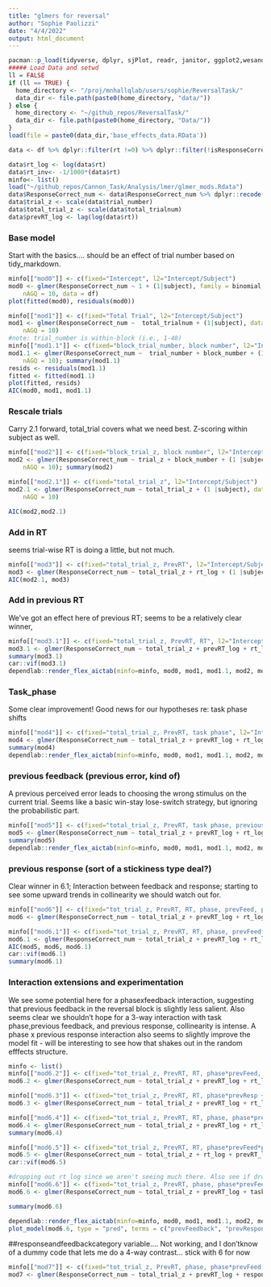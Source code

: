 ```yaml
---
title: "glmers for reversal"
author: "Sophie Paolizzi"
date: "4/4/2022"
output: html_document
---
```


```r
pacman::p_load(tidyverse, dplyr, sjPlot, readr, janitor, ggplot2,wesanderson, cowplot, flextable, plotly, emmeans, lme4, qualtRics, sjPlot, circular, pracma, cowplot, psych, lattice)
##### Load Data and setwd
ll = FALSE
if (ll == TRUE) {
  home_directory <- "/proj/mnhallqlab/users/sophie/ReversalTask/"
  data_dir <- file.path(paste0(home_directory, "data/"))
} else {
  home_directory <- "~/github_repos/ReversalTask/"
  data_dir <- file.path(paste0(home_directory, "Data/"))
}
load(file = paste0(data_dir,'base_effects_data.RData'))

data <- df %>% dplyr::filter(rt !=0) %>% dplyr::filter(!isResponseCorrect == 0) %>% filter(subject != 270470)

data$rt_log <- log(data$rt)
data$rt_inv<- -1/1000*(data$rt)
minfo<- list()
load("~/github_repos/Cannon_Task/Analysis/lmer/glmer_mods.Rdata")
data$ResponseCorrect_num <- data$ResponseCorrect_num %>% dplyr::recode("-1" = 0, "1" = 1)
data$trial_z <- scale(data$trial_number)
data$total_trial_z <- scale(data$total_trialnum)
data$prevRT_log <- lag(log(data$rt))
```


### Base model
Start with the basics.... should be an effect of trial number based on tidy_markdown. 
```r
minfo[["mod0"]] <- c(fixed="Intercept", l2="Intercept/Subject")
mod0 <- glmer(ResponseCorrect_num ~ 1 + (1|subject), family = binomial, control = glmerControl(optimizer = "bobyqa"),
    nAGQ = 10, data = df)
plot(fitted(mod0), residuals(mod0))

minfo[["mod1"]] <- c(fixed="Total Trial", l2="Intercept/Subject")
mod1 <- glmer(ResponseCorrect_num ~  total_trialnum + (1|subject), data = df, family = binomial, control = glmerControl(optimizer = "bobyqa"),
    nAGQ = 10)
#note: trial_number is within-block (i.e., 1-40)
minfo[["mod1.1"]] <- c(fixed="block_trial_number, block number", l2="Intercept/Subject")
mod1.1 <- glmer(ResponseCorrect_num ~  trial_number + block_number + (1|subject), data = df, family = binomial, control = glmerControl(optimizer = "bobyqa"),
    nAGQ = 10); summary(mod1.1)
resids <- residuals(mod1.1)
fitted <- fitted(mod1.1)
plot(fitted, resids)
AIC(mod0, mod1, mod1.1)
```

### Rescale trials
Carry 2.1 forward, total_trial covers what we need best. Z-scoring within subject as well. 
```r
minfo[["mod2"]] <- c(fixed="block_trial_z, block number", l2="Intercept/Subject")
mod2 <- glmer(ResponseCorrect_num ~ trial_z + block_number + (1 |subject), data = df, family = binomial, control = glmerControl(optimizer = "bobyqa"),
    nAGQ = 10); summary(mod2)

minfo[["mod2.1"]] <- c(fixed="total_trial_z", l2="Intercept/Subject")
mod2.1 <- glmer(ResponseCorrect_num ~ total_trial_z + (1 |subject), data = df, family = binomial, control = glmerControl(optimizer = "bobyqa"),
    nAGQ = 10)

AIC(mod2,mod2.1)
```


### Add in RT
seems trial-wise RT is doing a little, but not much. 
```r
minfo[["mod3"]] <- c(fixed="total_trial_z, PrevRT", l2="Intercept/Subject")
mod3 <- glmer(ResponseCorrect_num ~ total_trial_z + rt_log + (1 |subject), data = df, family = binomial, control = glmerControl(optimizer = "bobyqa"))
AIC(mod2.1, mod3)
```


### Add in previous RT
We've got an effect here of previous RT; seems to be a relatively clear winner, 
```r
minfo[["mod3.1"]] <- c(fixed="total_trial_z, PrevRT, RT", l2="Intercept/Subject")
mod3.1 <- glmer(ResponseCorrect_num ~ total_trial_z + prevRT_log + rt_log + (1 |subject), data = df, family = binomial, control = glmerControl(optimizer = "bobyqa"))
summary(mod3.1)
car::vif(mod3.1)
dependlab::render_flex_aictab(minfo=minfo, mod0, mod1, mod1.1, mod2, mod2.1, mod3, mod3.1) %>% autofit() 
```


### Task_phase
Some clear improvement! Good news for our hypotheses re: task phase shifts
```r
minfo[["mod4"]] <- c(fixed="total_trial_z, PrevRT, task phase", l2="Intercept/Subject")
mod4 <- glmer(ResponseCorrect_num ~ total_trial_z + prevRT_log + rt_log + task_phase + (1 |subject), data = df, family = binomial, control = glmerControl(optimizer = "bobyqa"))
summary(mod4)
dependlab::render_flex_aictab(minfo=minfo, mod0, mod1, mod1.1, mod2, mod2.1, mod3, mod3.1, mod4) %>% autofit() 
```

### previous feedback (previous error, kind of)
A previous perceived error leads to choosing the wrong stimulus on the current trial. Seems like a basic win-stay lose-switch strategy, but ignoring the probabilistic part. 
```r
minfo[["mod5"]] <- c(fixed="total_trial_z, PrevRT, task phase, previous feedback", l2="Intercept/Subject")
mod5 <- glmer(ResponseCorrect_num ~ total_trial_z + prevRT_log + rt_log + task_phase + prevFeedback + (1 |subject), data = df, family = binomial, control = glmerControl(optimizer = "bobyqa"))
summary(mod5)
dependlab::render_flex_aictab(minfo=minfo, mod0, mod1, mod1.1, mod2, mod2.1, mod3, mod4, mod5) %>% autofit() 
```

### previous response (sort of a stickiness type deal?)
Clear winner in 6.1; Interaction between feedback and response; starting to see some upward trends in collinearity we should watch out for. 
```r
minfo[["mod6"]] <- c(fixed="tot_trial_z, PrevRT, RT, phase, prevFeed, prevResp", l2="Intercept/Subject")
mod6 <- glmer(ResponseCorrect_num ~ total_trial_z + prevRT_log + rt_log + task_phase + prevFeedback + prevResponse + (1 |subject), data = df, family = binomial, control = glmerControl(optimizer = "bobyqa"))

minfo[["mod6.1"]] <- c(fixed="tot_trial_z, PrevRT, RT, phase, prevFeed*prevResp", l2="Intercept/Subject")
mod6.1 <- glmer(ResponseCorrect_num ~ total_trial_z + prevRT_log + rt_log + task_phase + prevFeedback*prevResponse + (1 |subject), data = df, family = binomial, control = glmerControl(optimizer = "bobyqa"))
AIC(mod5, mod6, mod6.1)
car::vif(mod6.1)
summary(mod6.1)
```

### Interaction extensions and experimentation
We see some potential here for a phasexfeedback interaction, suggesting that previous feedback in the reversal block is slightly less salient. Also seems clear we shouldn't hope for a 3-way interaction with task phase,previous feedback, and previous response, collinearity is intense.  A phase x previous response interaction also seems to slightly improve the model fit - will be interesting to see how that shakes out in the random efffects structure.
```r
minfo <- list()
minfo[["mod6.2"]] <- c(fixed="tot_trial_z, PrevRT, RT, phase*prevFeed, prevResp", l2="Intercept/Subject")
mod6.2 <- glmer(ResponseCorrect_num ~ total_trial_z + prevRT_log + rt_log  + task_phase + task_phase*prevFeedback + prevResponse + (1 |subject), data = df, family = binomial, control = glmerControl(optimizer = "bobyqa"))

minfo[["mod6.3"]] <- c(fixed="tot_trial_z, PrevRT, RT, phase*prevResp + prevFeed", l2="Intercept/Subject")
mod6.3 <- glmer(ResponseCorrect_num ~ total_trial_z + prevRT_log + rt_log + task_phase + task_phase*prevResponse + prevFeedback + (1 |subject), data = df, family = binomial, control = glmerControl(optimizer = "bobyqa"))

minfo[["mod6.4"]] <- c(fixed="tot_trial_z, PrevRT, RT, phase, phase*prevFeed, prevFeed*prevResp", l2="Intercept/Subject")
mod6.4 <- glmer(ResponseCorrect_num ~ total_trial_z + prevRT_log + rt_log + task_phase + prevFeedback*task_phase + prevFeedback*prevResponse + (1 |subject), data = df, family = binomial, control = glmerControl(optimizer = "bobyqa"))
summary(mod6.4)

minfo[["mod6.5"]] <- c(fixed="tot_trial_z, PrevRT, RT, phase*prevFeed*prevResp", l2="Intercept/Subject")
mod6.5 <- glmer(ResponseCorrect_num ~ total_trial_z + rt_log + prevRT_log + task_phase + task_phase*prevFeedback*prevResponse + (1 |subject), data = df, family = binomial, control = glmerControl(optimizer = "bobyqa")) #very collinear, probably not salvageable
car::vif(mod6.5)

#dropping out rt_log since we aren't seeing much there. Also see if dropping out 3-way helps singularity
minfo[["mod6.6"]] <- c(fixed="tot_trial_z, PrevRT, phase, phase*prevFeed, prevFeed*prevResp", l2="Intercept/Subject")
mod6.6 <- glmer(ResponseCorrect_num ~ total_trial_z + prevRT_log + task_phase*prevResponse + prevFeedback*task_phase + prevFeedback*prevResponse + (1 |subject), data = df, family = binomial, control = glmerControl(optimizer = "bobyqa"))

summary(mod6.6)

dependlab::render_flex_aictab(minfo=minfo, mod0, mod1, mod1.1, mod2, mod2.1, mod3, mod4, mod5, mod6, mod6.1, mod6.2, mod6.3, mod6.4, mod6.5, mod6.6) %>% autofit() 
plot_model(mod6.6, type = "pred", terms = c("prevFeedback", "prevResponse"))
```



##responseandfeedbackcategory variable....
Not working, and I don'tknow of a dummy code that lets me do a 4-way contrast... stick with 6 for now
```r
minfo[["mod7"]] <- c(fixed="tot_trial_z, PrevRT, phase, phase*prevFeed, prevFeed*prevResp", l2="Intercept/Subject")
mod7 <- glmer(ResponseCorrect_num ~ total_trial_z + prevRT_log + responseAndFeedbackCategory*task_phase + responseAndFeedbackCategory + (1 |subject), data = df, family = binomial, control = glmerControl(optimizer = "bobyqa"))
```

